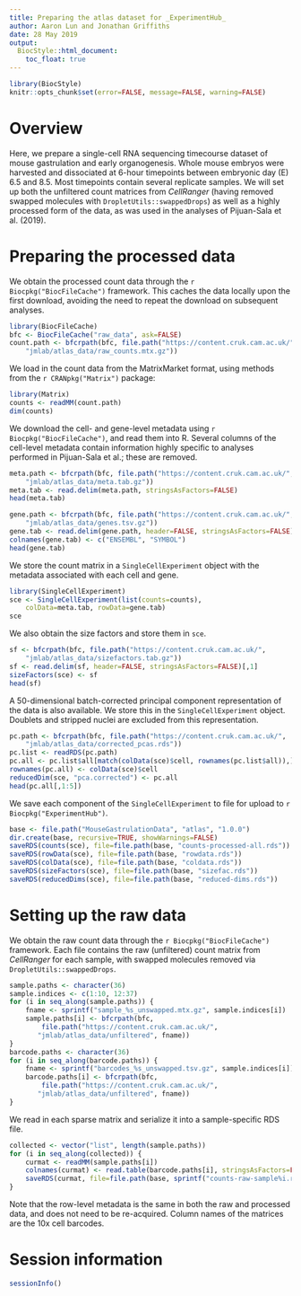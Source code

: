 ```yaml
---
title: Preparing the atlas dataset for _ExperimentHub_
author: Aaron Lun and Jonathan Griffiths
date: 28 May 2019
output:
  BiocStyle::html_document:
    toc_float: true
---
```


```r
library(BiocStyle)
knitr::opts_chunk$set(error=FALSE, message=FALSE, warning=FALSE)
```

# Overview

Here, we prepare a single-cell RNA sequencing timecourse dataset of mouse gastrulation and early organogenesis.
Whole mouse embryos were harvested and dissociated at 6-hour timepoints between embryonic day (E) 6.5 and 8.5.
Most timepoints contain several replicate samples.
We will set up both the unfiltered count matrices from _CellRanger_ (having removed swapped molecules with `DropletUtils::swappedDrops`) as well as a highly processed form of the data, as was used in the analyses of Pijuan-Sala et al. (2019).

# Preparing the processed data

We obtain the processed count data through the `r Biocpkg("BiocFileCache")` framework.
This caches the data locally upon the first download, avoiding the need to repeat the download on subsequent analyses.

```r
library(BiocFileCache)
bfc <- BiocFileCache("raw_data", ask=FALSE)
count.path <- bfcrpath(bfc, file.path("https://content.cruk.cam.ac.uk/",
    "jmlab/atlas_data/raw_counts.mtx.gz"))
```

We load in the count data from the MatrixMarket format, using methods from the `r CRANpkg("Matrix")` package:

```r
library(Matrix)
counts <- readMM(count.path)
dim(counts)
```

We download the cell- and gene-level metadata using `r Biocpkg("BiocFileCache")`, and read them into R.
Several columns of the cell-level metadata contain information highly specific to analyses performed in Pijuan-Sala et al.; these are removed.

```r
meta.path <- bfcrpath(bfc, file.path("https://content.cruk.cam.ac.uk/",
    "jmlab/atlas_data/meta.tab.gz"))
meta.tab <- read.delim(meta.path, stringsAsFactors=FALSE)
head(meta.tab)

gene.path <- bfcrpath(bfc, file.path("https://content.cruk.cam.ac.uk/",
    "jmlab/atlas_data/genes.tsv.gz"))
gene.tab <- read.delim(gene.path, header=FALSE, stringsAsFactors=FALSE)
colnames(gene.tab) <- c("ENSEMBL", "SYMBOL")
head(gene.tab)
```

We store the count matrix in a `SingleCellExperiment` object with the metadata associated with each cell and gene.

```r
library(SingleCellExperiment)
sce <- SingleCellExperiment(list(counts=counts), 
    colData=meta.tab, rowData=gene.tab)
sce
```

We also obtain the size factors and store them in `sce`.

```r
sf <- bfcrpath(bfc, file.path("https://content.cruk.cam.ac.uk/",
    "jmlab/atlas_data/sizefactors.tab.gz"))
sf <- read.delim(sf, header=FALSE, stringsAsFactors=FALSE)[,1]
sizeFactors(sce) <- sf
head(sf)
```

A 50-dimensional batch-corrected principal component representation of the data is also available.
We store this in the `SingleCellExperiment` object.
Doublets and stripped nuclei are excluded from this representation.

```r
pc.path <- bfcrpath(bfc, file.path("https://content.cruk.cam.ac.uk/",
    "jmlab/atlas_data/corrected_pcas.rds"))
pc.list <- readRDS(pc.path)
pc.all <- pc.list$all[match(colData(sce)$cell, rownames(pc.list$all)),]
rownames(pc.all) <- colData(sce)$cell
reducedDim(sce, "pca.corrected") <- pc.all
head(pc.all[,1:5])
```

We save each component of the `SingleCellExperiment` to file for upload to `r Biocpkg("ExperimentHub")`.

```r
base <- file.path("MouseGastrulationData", "atlas", "1.0.0")
dir.create(base, recursive=TRUE, showWarnings=FALSE)
saveRDS(counts(sce), file=file.path(base, "counts-processed-all.rds"))
saveRDS(rowData(sce), file=file.path(base, "rowdata.rds"))
saveRDS(colData(sce), file=file.path(base, "coldata.rds"))
saveRDS(sizeFactors(sce), file=file.path(base, "sizefac.rds"))
saveRDS(reducedDims(sce), file=file.path(base, "reduced-dims.rds"))
```

# Setting up the raw data

We obtain the raw count data through the `r Biocpkg("BiocFileCache")` framework.
Each file contains the raw (unfiltered) count matrix from _CellRanger_ for each sample, with swapped molecules removed via `DropletUtils::swappedDrops`.

```r
sample.paths <- character(36)
sample.indices <- c(1:10, 12:37)
for (i in seq_along(sample.paths)) {
    fname <- sprintf("sample_%s_unswapped.mtx.gz", sample.indices[i])
    sample.paths[i] <- bfcrpath(bfc, 
        file.path("https://content.cruk.cam.ac.uk/",
       "jmlab/atlas_data/unfiltered", fname))
}
barcode.paths <- character(36)
for (i in seq_along(barcode.paths)) {
    fname <- sprintf("barcodes_%s_unswapped.tsv.gz", sample.indices[i])
    barcode.paths[i] <- bfcrpath(bfc, 
        file.path("https://content.cruk.cam.ac.uk/",
       "jmlab/atlas_data/unfiltered", fname))
}
```

We read in each sparse matrix and serialize it into a sample-specific RDS file.

```r
collected <- vector("list", length(sample.paths))
for (i in seq_along(collected)) {
    curmat <- readMM(sample.paths[i])
    colnames(curmat) <- read.table(barcode.paths[i], stringsAsFactors=FALSE)[,1]
    saveRDS(curmat, file=file.path(base, sprintf("counts-raw-sample%i.rds", sample.indices[i])))
}
```

Note that the row-level metadata is the same in both the raw and processed data, and does not need to be re-acquired.
Column names of the matrices are the 10x cell barcodes.

# Session information

```r
sessionInfo()
```

